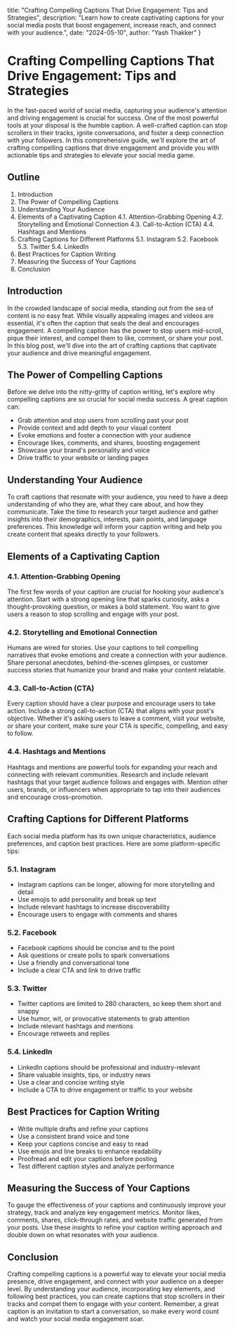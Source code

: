   title: "Crafting Compelling Captions That Drive Engagement: Tips and Strategies",
  description: "Learn how to create captivating captions for your social media posts that boost engagement, increase reach, and connect with your audience.",
  date: "2024-05-10",
  author: "Yash Thakker"
}

# Crafting Compelling Captions That Drive Engagement: Tips and Strategies

In the fast-paced world of social media, capturing your audience's attention and driving engagement is crucial for success. One of the most powerful tools at your disposal is the humble caption. A well-crafted caption can stop scrollers in their tracks, ignite conversations, and foster a deep connection with your followers. In this comprehensive guide, we'll explore the art of crafting compelling captions that drive engagement and provide you with actionable tips and strategies to elevate your social media game.

## Outline

1. Introduction
2. The Power of Compelling Captions
3. Understanding Your Audience
4. Elements of a Captivating Caption
   4.1. Attention-Grabbing Opening
   4.2. Storytelling and Emotional Connection
   4.3. Call-to-Action (CTA)
   4.4. Hashtags and Mentions
5. Crafting Captions for Different Platforms
   5.1. Instagram
   5.2. Facebook
   5.3. Twitter
   5.4. LinkedIn
6. Best Practices for Caption Writing
7. Measuring the Success of Your Captions
8. Conclusion

## Introduction

In the crowded landscape of social media, standing out from the sea of content is no easy feat. While visually appealing images and videos are essential, it's often the caption that seals the deal and encourages engagement. A compelling caption has the power to stop users mid-scroll, pique their interest, and compel them to like, comment, or share your post. In this blog post, we'll dive into the art of crafting captions that captivate your audience and drive meaningful engagement.

## The Power of Compelling Captions

Before we delve into the nitty-gritty of caption writing, let's explore why compelling captions are so crucial for social media success. A great caption can:

- Grab attention and stop users from scrolling past your post
- Provide context and add depth to your visual content
- Evoke emotions and foster a connection with your audience
- Encourage likes, comments, and shares, boosting engagement
- Showcase your brand's personality and voice
- Drive traffic to your website or landing pages

## Understanding Your Audience

To craft captions that resonate with your audience, you need to have a deep understanding of who they are, what they care about, and how they communicate. Take the time to research your target audience and gather insights into their demographics, interests, pain points, and language preferences. This knowledge will inform your caption writing and help you create content that speaks directly to your followers.

## Elements of a Captivating Caption

### 4.1. Attention-Grabbing Opening
The first few words of your caption are crucial for hooking your audience's attention. Start with a strong opening line that sparks curiosity, asks a thought-provoking question, or makes a bold statement. You want to give users a reason to stop scrolling and engage with your post.

### 4.2. Storytelling and Emotional Connection
Humans are wired for stories. Use your captions to tell compelling narratives that evoke emotions and create a connection with your audience. Share personal anecdotes, behind-the-scenes glimpses, or customer success stories that humanize your brand and make your content relatable.

### 4.3. Call-to-Action (CTA)
Every caption should have a clear purpose and encourage users to take action. Include a strong call-to-action (CTA) that aligns with your post's objective. Whether it's asking users to leave a comment, visit your website, or share your content, make sure your CTA is specific, compelling, and easy to follow.

### 4.4. Hashtags and Mentions
Hashtags and mentions are powerful tools for expanding your reach and connecting with relevant communities. Research and include relevant hashtags that your target audience follows and engages with. Mention other users, brands, or influencers when appropriate to tap into their audiences and encourage cross-promotion.

## Crafting Captions for Different Platforms

Each social media platform has its own unique characteristics, audience preferences, and caption best practices. Here are some platform-specific tips:

### 5.1. Instagram
- Instagram captions can be longer, allowing for more storytelling and detail
- Use emojis to add personality and break up text
- Include relevant hashtags to increase discoverability
- Encourage users to engage with comments and shares

### 5.2. Facebook
- Facebook captions should be concise and to the point
- Ask questions or create polls to spark conversations
- Use a friendly and conversational tone
- Include a clear CTA and link to drive traffic

### 5.3. Twitter
- Twitter captions are limited to 280 characters, so keep them short and snappy
- Use humor, wit, or provocative statements to grab attention
- Include relevant hashtags and mentions
- Encourage retweets and replies

### 5.4. LinkedIn
- LinkedIn captions should be professional and industry-relevant
- Share valuable insights, tips, or industry news
- Use a clear and concise writing style
- Include a CTA to drive engagement or traffic to your website

## Best Practices for Caption Writing

- Write multiple drafts and refine your captions
- Use a consistent brand voice and tone
- Keep your captions concise and easy to read
- Use emojis and line breaks to enhance readability
- Proofread and edit your captions before posting
- Test different caption styles and analyze performance

## Measuring the Success of Your Captions

To gauge the effectiveness of your captions and continuously improve your strategy, track and analyze key engagement metrics. Monitor likes, comments, shares, click-through rates, and website traffic generated from your posts. Use these insights to refine your caption writing approach and double down on what resonates with your audience.

## Conclusion

Crafting compelling captions is a powerful way to elevate your social media presence, drive engagement, and connect with your audience on a deeper level. By understanding your audience, incorporating key elements, and following best practices, you can create captions that stop scrollers in their tracks and compel them to engage with your content. Remember, a great caption is an invitation to start a conversation, so make every word count and watch your social media engagement soar.